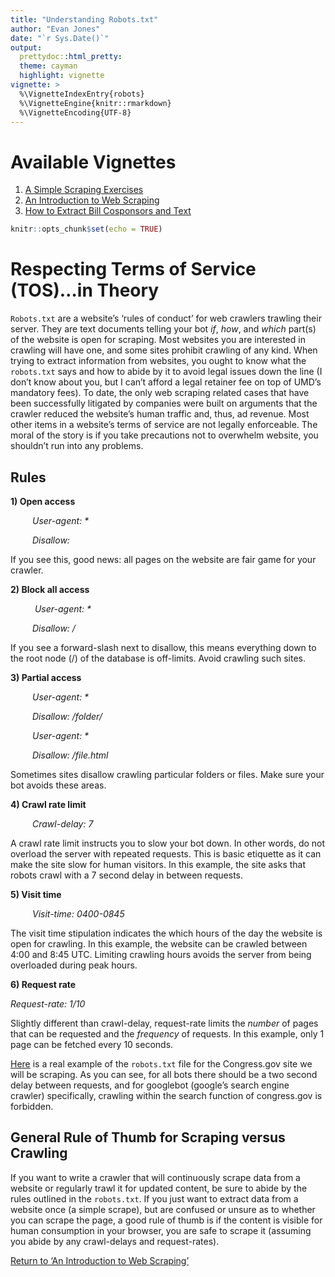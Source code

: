 ```yaml
---
title: "Understanding Robots.txt"
author: "Evan Jones"
date: "`r Sys.Date()`"
output:
  prettydoc::html_pretty:
  theme: cayman
  highlight: vignette
vignette: >
  %\VignetteIndexEntry{robots}
  %\VignetteEngine{knitr::rmarkdown}
  %\VignetteEncoding{UTF-8}
---
```

# Available Vignettes

1. [A Simple Scraping Exercises](simple_scrape.html)
2. [An Introduction to Web Scraping](main_lab.html)
3. [How to Extract Bill Cosponsors and Text](cosponsors.html)

```r
knitr::opts_chunk$set(echo = TRUE)
```
# Respecting Terms of Service (TOS)...in Theory

`Robots.txt` are a website's 'rules of conduct' for web crawlers trawling their server. They are text documents telling your bot *if*, *how*, and *which* part(s) of the website is open for scraping. Most websites you are interested in crawling will have one, and some sites prohibit crawling of any kind. When trying to extract information from websites, you ought to know what the `robots.txt` says and how to abide by it to avoid legal issues down the line (I don't know about you, but I can't afford a legal retainer fee on top of UMD's mandatory fees). To date, the only web scraping related cases that have been successfully litigated by companies were built on arguments that the crawler reduced the website's human traffic and, thus, ad revenue. Most other items in a website's terms of service are not legally enforceable. The moral of the story is if you take precautions not to overwhelm website, you shouldn't run into any problems.


## Rules


**1) Open access**

&ensp;&ensp;&ensp;&ensp;&ensp;*User-agent: \**

&ensp;&ensp;&ensp;&ensp;&ensp;*Disallow:*

If you see this, good news: all pages on the website are fair game for your crawler.

**2) Block all access**

&ensp;&ensp;&ensp;&ensp;&ensp; *User-agent: \**

&ensp;&ensp;&ensp;&ensp;&ensp;*Disallow: /*

If you see a forward-slash next to disallow, this means everything down to the root node (/) of the database is off-limits. Avoid crawling such sites.

**3) Partial access**

&ensp;&ensp;&ensp;&ensp;&ensp;*User-agent: \**

&ensp;&ensp;&ensp;&ensp;&ensp;*Disallow: /folder/*

&ensp;&ensp;&ensp;&ensp;&ensp;*User-agent: \**

&ensp;&ensp;&ensp;&ensp;&ensp;*Disallow: /file.html*

Sometimes sites disallow crawling particular folders or files. Make sure your bot avoids these areas.

**4) Crawl rate limit**

&ensp;&ensp;&ensp;&ensp;&ensp;*Crawl-delay: 7*

A crawl rate limit instructs you to slow your bot down. In other words, do not overload the server with repeated requests. This is basic etiquette as it can make the site slow for human visitors. In this example, the site asks that robots crawl with a 7 second delay in between requests.

**5) Visit time**

&ensp;&ensp;&ensp;&ensp;&ensp;*Visit-time: 0400-0845*

The visit time stipulation indicates the which hours of the day the website is open for crawling. In this example, the website can be crawled between 4:00 and 8:45 UTC. Limiting crawling hours avoids the server from being overloaded during peak hours.

**6) Request rate**

*Request-rate: 1/10*

Slightly different than crawl-delay, request-rate limits the *number* of pages that can be requested and the *frequency* of requests. In this example, only 1 page can be fetched every 10 seconds.

[Here](https://www.congress.gov/robots.txt) is a real example of the `robots.txt` file for the Congress.gov site we will be scraping. As you can see, for all bots there should be a two second delay between requests, and for googlebot (google's search engine crawler) specifically, crawling within the search function of congress.gov is forbidden.

## General Rule of Thumb for Scraping versus Crawling

If you want to write a crawler that will continuously scrape data from a website or regularly trawl it for updated content, be sure to abide by the rules outlined in the `robots.txt`. If you just want to extract data from a website once (a simple scrape), but are confused or unsure as to whether you can scrape the page, a good rule of thumb is if the content is visible for human consumption in your browser, you are safe to scrape it (assuming you abide by any crawl-delays and request-rates).

[Return to 'An Introduction to Web Scraping'](main_lab.html)

